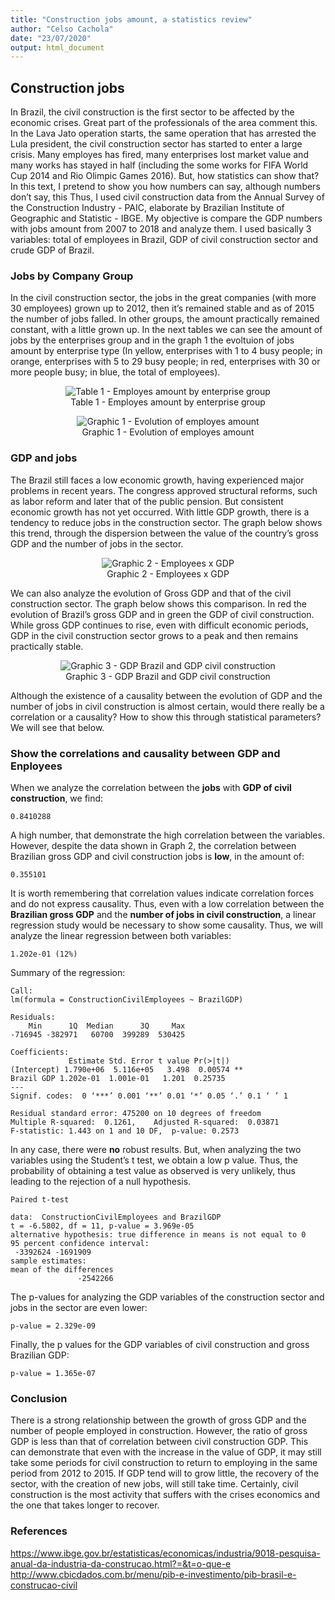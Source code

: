 ```yaml
---
title: "Construction jobs amount, a statistics review"
author: "Celso Cachola"
date: "23/07/2020"
output: html_document
---
```


## Construction jobs

In Brazil, the civil construction is the first sector to be affected by the economic crises. Great part of the professionals of the area comment this. In the Lava Jato operation starts, the same operation that has arrested the Lula president, the civil construction sector has started to enter a large crisis. Many employes has fired, many enterprises lost market value and many works has stayed in half (including the some works for FIFA World Cup 2014 and Rio Olimpic Games 2016).
But, how statistics can show that?
In this text, I pretend to show you how numbers can say, although numbers don't say, this 
Thus, I used civil construction data from the Annual Survey of the Construction Industry - PAIC, elaborate by Brazilian Institute of Geographic and Statistic - IBGE. My objective is compare the GDP numbers with jobs amount from 2007 to 2018 and analyze them.
I used basically 3 variables: total of employees in Brazil, GDP of civil construction sector and crude GDP of Brazil.


### Jobs by Company Group

In the civil construction sector, the jobs in the great companies (with more 30  employees) grown up to 2012, then it's remained stable and as of 2015 the number of jobs falled. In other groups, the amount practically remained constant, with a little grown up. In the next tables we can see the amount of jobs by the enterprises group and in the graph 1 the evoltuion of jobs amount by enterprise type (In yellow, enterprises with 1 to 4 busy people; in orange, enterprises with 5 to 29 busy people; in red, enterprises with 30 or more people busy; in blue, the total of employees).


<center> 
![Table 1 - Employes amount by enterprise group](C:/Users/Celso Cachola/Documents/R/constructionjobs/Rplot.png) 


![Graphic 1 - Evolution of employes amount](C:/Users/Celso Cachola/Documents/R/constructionjobs/Rplot01.png)


</center>
### GDP and jobs

The Brazil still faces a low economic growth, having experienced major problems in recent years. The congress approved structural reforms, such as labor reform and later that of the public pension. But consistent economic growth has not yet occurred. With little GDP growth, there is a tendency to reduce jobs in the construction sector. The graph below shows this trend, through the dispersion between the value of the country's gross GDP and the number of jobs in the sector.

<center>
![Graphic 2 - Employees x GDP ](C:/Users/Celso Cachola/Documents/R/constructionjobs/Rplot02.png)

</center>
We can also analyze the evolution of Gross GDP and that of the civil construction sector. The graph below shows this comparison. In red the evolution of Brazil's gross GDP and in green the GDP of civil construction. While gross GDP continues to rise, even with difficult economic periods, GDP in the civil construction sector grows to a peak and then remains practically stable.

<center>
![Graphic 3 - GDP Brazil and GDP civil construction ](C:/Users/Celso Cachola/Documents/R/constructionjobs/Rplot03.png)

</center>
Although the existence of a causality between the evolution of GDP and the number of jobs in civil construction is almost certain, would there really be a correlation or a causality? How to show this through statistical parameters? We will see that below.

### Show the correlations and causality between GDP and Enployees

When we analyze the correlation between the **jobs** with **GDP of civil construction**, we find:
```
0.8410288
```
A high number, that demonstrate the high correlation between the variables. However, despite the data shown in Graph 2, the correlation between Brazilian gross GDP and civil construction jobs is **low**, in the amount of:
```
0.355101
```
It is worth remembering that correlation values indicate correlation forces and do not express causality. Thus, even with a low correlation between the **Brazilian gross GDP** and the **number of jobs in civil construction**, a linear regression study would be necessary to show some causality.
Thus, we will analyze the linear regression between both variables:
```
1.202e-01 (12%)
```
Summary of the regression:
```
Call:
lm(formula = ConstructionCivilEmployees ~ BrazilGDP)

Residuals:
    Min      1Q  Median      3Q     Max 
-716945 -382971   60700  399289  530425 

Coefficients:
             Estimate Std. Error t value Pr(>|t|)   
(Intercept) 1.790e+06  5.116e+05   3.498  0.00574 **
Brazil GDP 1.202e-01  1.001e-01   1.201  0.25735   
---
Signif. codes:  0 ‘***’ 0.001 ‘**’ 0.01 ‘*’ 0.05 ‘.’ 0.1 ‘ ’ 1

Residual standard error: 475200 on 10 degrees of freedom
Multiple R-squared:  0.1261,	Adjusted R-squared:  0.03871 
F-statistic: 1.443 on 1 and 10 DF,  p-value: 0.2573
```
In any case, there were **no** robust results.
But, when analyzing the two variables using the Student's t test, we obtain a low p value. Thus, the probability of obtaining a test value as observed is very unlikely, thus leading to the rejection of a null hypothesis.
```
Paired t-test

data:  ConstructionCivilEmployees and BrazilGDP
t = -6.5802, df = 11, p-value = 3.969e-05
alternative hypothesis: true difference in means is not equal to 0
95 percent confidence interval:
 -3392624 -1691909
sample estimates:
mean of the differences 
               -2542266
```
The p-values for analyzing the GDP variables of the construction sector and jobs in the sector are even lower:
```
p-value = 2.329e-09
```
Finally, the p values for the GDP variables of civil construction and gross Brazilian GDP:
```
p-value = 1.365e-07
```

### Conclusion

There is a strong relationship between the growth of gross GDP and the number of people employed in construction. However, the ratio of gross GDP is less than that of correlation between civil construction GDP. This can demonstrate that even with the increase in the value of GDP, it may still take some periods for civil construction to return to employing in the same period from 2012 to 2015. If GDP tend will to grow little, the recovery of the sector, with the creation of new jobs, will still take time. Certainly, civil construction is the most activity that suffers with the crises economics and the one that takes longer to recover.

### References

<https://www.ibge.gov.br/estatisticas/economicas/industria/9018-pesquisa-anual-da-industria-da-construcao.html?=&t=o-que-e>
<http://www.cbicdados.com.br/menu/pib-e-investimento/pib-brasil-e-construcao-civil>
